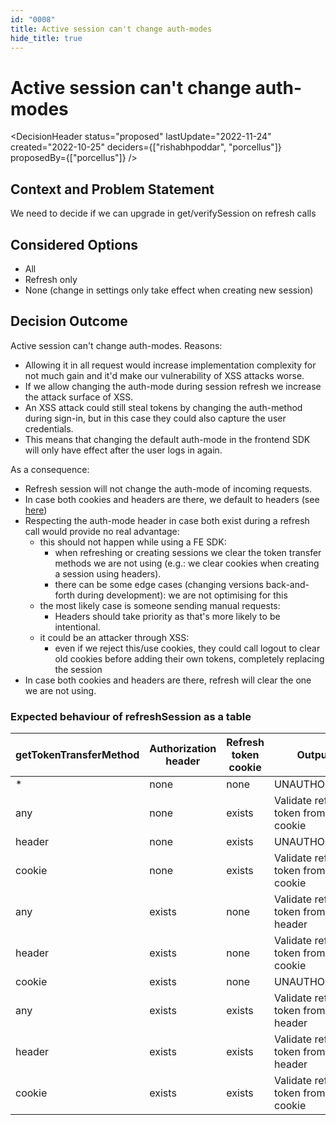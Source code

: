 ```yaml
---
id: "0008"
title: Active session can't change auth-modes
hide_title: true
---
```



# Active session can't change auth-modes

<DecisionHeader status="proposed" lastUpdate="2022-11-24" created="2022-10-25" deciders={["rishabhpoddar", "porcellus"]} proposedBy={["porcellus"]} />

## Context and Problem Statement

We need to decide if we can upgrade in get/verifySession on refresh calls

## Considered Options

* All
* Refresh only
* None (change in settings only take effect when creating new session)

## Decision Outcome

Active session can't change auth-modes. Reasons:
- Allowing it in all request would increase implementation complexity for not much gain and it'd make our vulnerability of XSS attacks worse.
- If we allow changing the auth-mode during session refresh we increase the attack surface of XSS.
- An XSS attack could still steal tokens by changing the auth-method during sign-in, but in this case they could also capture the user credentials.
- This means that changing the default auth-mode in the frontend SDK will only have effect after the user logs in again.

As a consequence:
- Refresh session will not change the auth-mode of incoming requests.
- In case both cookies and headers are there, we default to headers (see [here](./0003))
- Respecting the auth-mode header in case both exist during a refresh call would provide no real advantage:
    - this should not happen while using a FE SDK:
        - when refreshing or creating sessions we clear the token transfer methods we are not using (e.g.: we clear cookies when creating a session using headers).
        - there can be some edge cases (changing versions back-and-forth during development): we are not optimising for this
    - the most likely case is someone sending manual requests:
        - Headers should take priority as that's more likely to be intentional.
    - it could be an attacker through XSS:
        - even if we reject this/use cookies, they could call logout to clear old cookies before adding their own tokens, completely replacing the session
- In case both cookies and headers are there, refresh will clear the one we are not using.

### Expected behaviour of refreshSession as a table

| getTokenTransferMethod    | Authorization header 	| Refresh token cookie 	| Output                    	            | Set tokens in  | Cleared tokens        |
|----------------------     |----------------------	|---------------------	|-----------------------------------------	|--------------  |-------------------	 |
| *                         | none                 	| none               	| UNAUTHORISED              	            | -              | none                  |
| any                       | none                 	| exists               	| Validate refresh token from cookie        | cookies        | none                  |
| header                    | none                 	| exists               	| UNAUTHORISED                              | -              | cookies               |
| cookie                    | none                 	| exists               	| Validate refresh token from cookie        | cookies        | none                  |
| any                       | exists               	| none                 	| Validate refresh token from header        | headers        | none                  |
| header                    | exists               	| none               	| Validate refresh token from cookie        | headers        | none                  |
| cookie                    | exists               	| none               	| UNAUTHORISED                              | -              | headers               |
| any                       | exists               	| exists               	| Validate refresh token from header        | headers        | cookies               |
| header                    | exists               	| exists               	| Validate refresh token from header        | headers        | cookies               |
| cookie                    | exists               	| exists               	| Validate refresh token from cookie        | cookies        | headers               |

